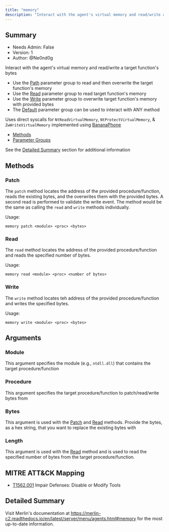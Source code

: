 ```yaml
---
title: "memory"
description: "Interact with the agent's virtual memory and read/write a target function's bytes"
---
```


## Summary

- Needs Admin: False
- Version: 1
- Author: @Ne0nd0g

Interact with the agent's virtual memory and read/write a target function's bytes
- Use the [Path](#patch) parameter group to read and then overwrite the target function's memory
- Use the [Read](#read) parameter group to read target function's memory
- Use the [Write](#write) parameter group to overwrite target function's memory with provided bytes
- The [Default](#default) parameter group can be used to interact with ANY method

Uses direct syscalls for `NtReadVirtualMemory`, `NtProtectVirtualMemory`, & `ZwWriteVirtualMemory` implemented
using [BananaPhone](https://github.com/C-Sto/BananaPhone)

* [Methods](#methods)
* [Parameter Groups](#parameter-groups)

See the [Detailed Summary](#detailed-summary) section for additional information

## Methods

### Patch

The `patch` method locates the address of the provided procedure/function, reads the existing bytes, and the
overwrites them with the provided bytes. A second read is performed to validate the write event. The method would be
the same as calling the `read` and `write` methods individually.

Usage:

`memory patch <module> <proc> <bytes>`

### Read

The `read` method locates the address of the provided procedure/function and reads the specified number of bytes.

Usage:

`memory read <module> <proc> <number of bytes>`

### Write

The `write` method locates teh address of the provided procedure/function and writes the specified bytes.

Usage:

`memory write <module> <proc> <bytes>`

## Arguments

### Module

This argument specifies the module (e.g., `ntdll.dll`) that contains the target procedure/function

### Procedure

This argument specifies the target procedure/function to patch/read/write bytes from

### Bytes

This argument is used with the [Patch](#patch) and [Read](#read) methods. Provide the bytes, as a hex string, that
you want to replace the existing bytes with

### Length

This argument is used with the [Read](#read) method and is used to read the specified number of bytes from the target
procedure/function.

## MITRE ATT&CK Mapping

- [T1562.001](https://attack.mitre.org/techniques/T1562/001/) Impair Defenses: Disable or Modify Tools

## Detailed Summary

Visit Merlin's documentation at https://merlin-c2.readthedocs.io/en/latest/server/menu/agents.html#memory for the most
up-to-date information.

